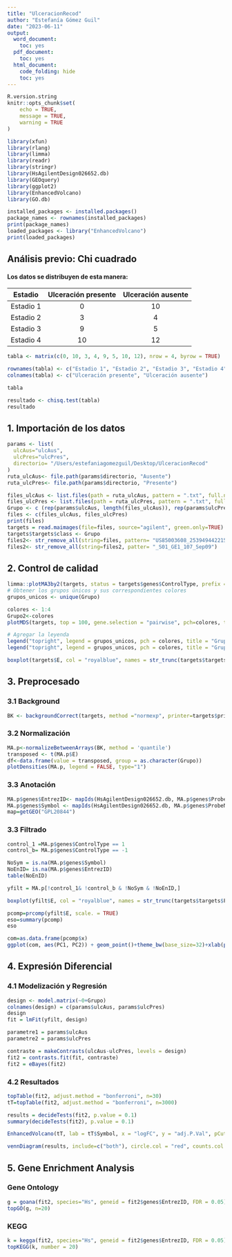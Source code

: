 ```yaml
---
title: "UlceracionRecod"
author: "Estefanía Gómez Guil"
date: "2023-06-11"
output:
  word_document:
    toc: yes
  pdf_document:
    toc: yes
  html_document:
    code_folding: hide
    toc: yes
---
```


```r
R.version.string
knitr::opts_chunk$set(
	echo = TRUE,
	message = TRUE,
	warning = TRUE
)

library(xfun)
library(rlang)
library(limma)
library(readr)
library(stringr)
library(HsAgilentDesign026652.db)
library(GEOquery)
library(ggplot2)
library(EnhancedVolcano)
library(GO.db)

installed_packages <- installed.packages()
package_names <- rownames(installed_packages)
print(package_names)
loaded_packages <- library("EnhancedVolcano")
print(loaded_packages)
```

## Análisis previo: Chi cuadrado

#### Los datos se distribuyen de esta manera:

| Estadio   | Ulceración presente | Ulceración ausente |
|-----------|:-------------------:|:------------------:|
| Estadio 1 |          0          |         10         |
| Estadio 2 |          3          |         4          |
| Estadio 3 |          9          |         5          |
| Estadio 4 |         10          |         12         |

```r

tabla <- matrix(c(0, 10, 3, 4, 9, 5, 10, 12), nrow = 4, byrow = TRUE)

rownames(tabla) <- c("Estadio 1", "Estadio 2", "Estadio 3", "Estadio 4")
colnames(tabla) <- c("Ulceración presente", "Ulceración ausente")

tabla

resultado <- chisq.test(tabla)
resultado
```

## 1. Importación de los datos

```r
params <- list(
  ulcAus="ulcAus",
  ulcPres="ulcPres",
  directorio= "/Users/estefaniagomezguil/Desktop/UlceracionRecod"
)
ruta_ulcAus<- file.path(params$directorio, "Ausente")
ruta_ulcPres<- file.path(params$directorio, "Presente")

files_ulcAus <- list.files(path = ruta_ulcAus, pattern = ".txt", full.names = TRUE)
files_ulcPres <- list.files(path = ruta_ulcPres, pattern = ".txt", full.names = TRUE)
Grupo <- c (rep(params$ulcAus, length(files_ulcAus)), rep(params$ulcPres, length(files_ulcPres)))
files <- c(files_ulcAus, files_ulcPres)
print(files)
targets = read.maimages(file=files, source="agilent", green.only=TRUE)
targets$targets$class <- Grupo
files2<- str_remove_all(string=files, pattern= "US85003608_253949442215")
files2<- str_remove_all(string=files2, patter= "_S01_GE1_107_Sep09")

```

## 2. Control de calidad

```r
limma::plotMA3by2(targets, status = targets$genes$ControlType, prefix = "MA", device = "pdf")
# Obtener los grupos únicos y sus correspondientes colores
grupos_unicos <- unique(Grupo)

colores <- 1:4
Grupo2<-colores
plotMDS(targets, top = 100, gene.selection = "pairwise", pch=colores, type="p", plot = TRUE)

# Agregar la leyenda
legend("topright", legend = grupos_unicos, pch = colores, title = "Grupos")
legend("topright", legend = grupos_unicos, pch = colores, title = "Grupos")

boxplot(targets$E, col = "royalblue", names = str_trunc(targets$targets$FileName, width = 10, side = "left"))
```

## 3. Preprocesado

### 3.1 Background

```r
BK <- backgroundCorrect(targets, method ="normexp", printer=targets$printer, verbose=TRUE)
```

### 3.2 Normalización

```r
MA.p<-normalizeBetweenArrays(BK, method = 'quantile')
transposed <- t(MA.p$E)
df<-data.frame(value = transposed, group = as.character(Grupo))
plotDensities(MA.p, legend = FALSE, type="1")
```

### 3.3 Anotación

```r
MA.p$genes$EntrezID<- mapIds(HsAgilentDesign026652.db, MA.p$genes$ProbeName, keytype = "PROBEID", column = "ENTREZID")
MA.p$genes$Symbol <- mapIds(HsAgilentDesign026652.db, MA.p$genes$ProbeName, keytype = "PROBEID", column = "SYMBOL")
map=getGEO("GPL20844")
```

### 3.3 Filtrado

```r
control_1 =MA.p$genes$ControlType == 1
control_b= MA.p$genes$ControlType == -1
```

```r
NoSym = is.na(MA.p$genes$Symbol)
NoEnID= is.na(MA.p$genes$EntrezID)
table(NoEnID)
```

```r
yfilt = MA.p[!control_1& !control_b & !NoSym & !NoEnID,]
```

```r
boxplot(yfilt$E, col = "royalblue", names = str_trunc(targets$targets$FileName, width = 10, side = "left"))
```

```r
pcomp=prcomp(yfilt$E, scale. = TRUE)
eso=summary(pcomp)
eso
```

```r
com=as.data.frame(pcomp$x)
ggplot(com, aes(PC1, PC2)) + geom_point()+theme_bw(base_size=32)+xlab(paste("PC1:",eso$importance[2,1])) + ylab(paste("PC2:",eso$importance[2,2]))+theme(legend.position="top")
```

## 4. Expresión Diferencial

### 4.1 Modelización y Regresión

```r
design <- model.matrix(~0+Grupo)
colnames(design) = c(params$ulcAus, params$ulcPres)
design
fit = lmFit(yfilt, design)
```

```r
parametre1 = params$ulcAus
parametre2 = params$ulcPres

contraste = makeContrasts(ulcAus-ulcPres, levels = design)
fit2 = contrasts.fit(fit, contraste)
fit2 = eBayes(fit2)

```

### 4.2 Resultados

```r
topTable(fit2, adjust.method = "bonferroni", n=30)
tT=topTable(fit2, adjust.method = "bonferroni", n=3000)

results = decideTests(fit2, p.value = 0.1)
summary(decideTests(fit2), p.value = 0.1)
```

```r
EnhancedVolcano(tT, lab = tT$Symbol, x = "logFC", y = "adj.P.Val", pCutoff = 0.05, FCcutoff=2, labSize = 6.0, ylim=0.95)
```

```r
vennDiagram(results, include=c("both"), circle.col = "red", counts.col = "blue", names = c("CHD9-CTL"))
```

## 5. Gene Enrichment Analysis

### Gene Ontology

```r
g = goana(fit2, species="Hs", geneid = fit2$genes$EntrezID, FDR = 0.05)
topGO(g, n=20)
```

### KEGG

```r
k = kegga(fit2, species="Hs", geneid = fit2$genes$EntrezID, FDR = 0.05)
topKEGG(k, number = 20)
```
